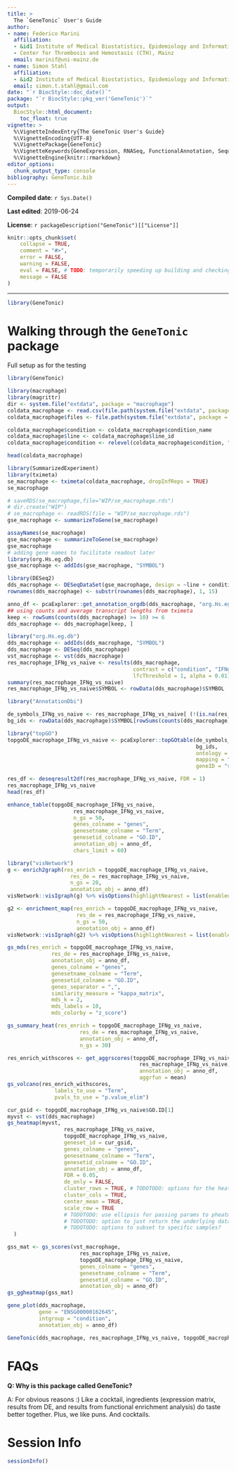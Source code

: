 ```yaml
---
title: >
  The `GeneTonic` User's Guide
author:
- name: Federico Marini
  affiliation: 
  - &id1 Institute of Medical Biostatistics, Epidemiology and Informatics (IMBEI), Mainz
  - Center for Thrombosis and Hemostasis (CTH), Mainz
  email: marinif@uni-mainz.de
- name: Simon Stahl
  affiliation: 
  - &id2 Institute of Medical Biostatistics, Epidemiology and Informatics (IMBEI), Mainz
  email: simon.t.stahl@gmail.com
date: "`r BiocStyle::doc_date()`"
package: "`r BiocStyle::pkg_ver('GeneTonic')`"
output: 
  BiocStyle::html_document:
    toc_float: true
vignette: >
  %\VignetteIndexEntry{The GeneTonic User's Guide}
  %\VignetteEncoding{UTF-8}  
  %\VignettePackage{GeneTonic}
  %\VignetteKeywords{GeneExpression, RNASeq, FunctionalAnnotation, Sequencing, Visualization, QualityControl, GUI}
  %\VignetteEngine{knitr::rmarkdown}
editor_options: 
  chunk_output_type: console
bibliography: GeneTonic.bib
---
```


**Compiled date**: `r Sys.Date()`

**Last edited**: 2019-06-24

**License**: `r packageDescription("GeneTonic")[["License"]]`

```r
knitr::opts_chunk$set(
    collapse = TRUE,
    comment = "#>",
    error = FALSE,
    warning = FALSE,
    eval = FALSE, # TODO: temporarily speeding up building and checking
    message = FALSE
)
```
  
---

```r
library(GeneTonic)
```

# Walking through the `GeneTonic` package

Full setup as for the testing

```r
library(GeneTonic)

library(macrophage)
library(magrittr)
dir <- system.file("extdata", package = "macrophage")
coldata_macrophage <- read.csv(file.path(system.file("extdata", package = "macrophage"), "coldata.csv"))
coldata_macrophage$files <- file.path(system.file("extdata", package = "macrophage"), "quants", coldata_macrophage$names, "quant.sf.gz")

coldata_macrophage$condition <- coldata_macrophage$condition_name
coldata_macrophage$line <- coldata_macrophage$line_id
coldata_macrophage$condition <- relevel(coldata_macrophage$condition, "naive")

head(coldata_macrophage)

library(SummarizedExperiment)
library(tximeta)
se_macrophage <- tximeta(coldata_macrophage, dropInfReps = TRUE)
se_macrophage

# saveRDS(se_macrophage,file="WIP/se_macrophage.rds")
# dir.create("WIP")
# se_macrophage <- readRDS(file = "WIP/se_macrophage.rds")
gse_macrophage <- summarizeToGene(se_macrophage)

assayNames(se_macrophage)
gse_macrophage <- summarizeToGene(se_macrophage)
gse_macrophage
# adding gene names to facilitate readout later
library(org.Hs.eg.db)
gse_macrophage <- addIds(gse_macrophage, "SYMBOL")

library(DESeq2)
dds_macrophage <- DESeqDataSet(gse_macrophage, design = ~line + condition)
rownames(dds_macrophage) <- substr(rownames(dds_macrophage), 1, 15)

anno_df <- pcaExplorer::get_annotation_orgdb(dds_macrophage, "org.Hs.eg.db", "ENSEMBL")
## using counts and average transcript lengths from tximeta
keep <- rowSums(counts(dds_macrophage) >= 10) >= 6
dds_macrophage <- dds_macrophage[keep, ]

library("org.Hs.eg.db")
dds_macrophage <- addIds(dds_macrophage, "SYMBOL")
dds_macrophage <- DESeq(dds_macrophage)
vst_macrophage <- vst(dds_macrophage)
res_macrophage_IFNg_vs_naive <- results(dds_macrophage,
                                        contrast = c("condition", "IFNg", "naive"),
                                        lfcThreshold = 1, alpha = 0.01)
summary(res_macrophage_IFNg_vs_naive)
res_macrophage_IFNg_vs_naive$SYMBOL <- rowData(dds_macrophage)$SYMBOL

library("AnnotationDbi")

de_symbols_IFNg_vs_naive <- res_macrophage_IFNg_vs_naive[ (!(is.na(res_macrophage_IFNg_vs_naive$padj))) & (res_macrophage_IFNg_vs_naive$padj <= 0.05), "SYMBOL"]
bg_ids <- rowData(dds_macrophage)$SYMBOL[rowSums(counts(dds_macrophage)) > 0]

library("topGO")
topgoDE_macrophage_IFNg_vs_naive <- pcaExplorer::topGOtable(de_symbols_IFNg_vs_naive,
                                                            bg_ids,
                                                            ontology = "BP",
                                                            mapping = "org.Hs.eg.db",
                                                            geneID = "symbol")

```

```r
res_df <- deseqresult2df(res_macrophage_IFNg_vs_naive, FDR = 1)
res_macrophage_IFNg_vs_naive
head(res_df)
```

```r
enhance_table(topgoDE_macrophage_IFNg_vs_naive,
                     res_macrophage_IFNg_vs_naive,
                     n_gs = 50,
                     genes_colname = "genes",
                     genesetname_colname = "Term",
                     genesetid_colname = "GO.ID",
                     annotation_obj = anno_df,
                     chars_limit = 60)
```

```r
library("visNetwork")
g <- enrich2graph(res_enrich = topgoDE_macrophage_IFNg_vs_naive,
                    res_de = res_macrophage_IFNg_vs_naive,
                    n_gs = 20,
                    annotation_obj = anno_df)
visNetwork::visIgraph(g) %>% visOptions(highlightNearest = list(enabled = TRUE, degree = 1, hover = TRUE), nodesIdSelection = TRUE)
```


```r
g2 <- enrichment_map(res_enrich = topgoDE_macrophage_IFNg_vs_naive,
                      res_de = res_macrophage_IFNg_vs_naive,
                      n_gs = 50,
                      annotation_obj = anno_df)
visNetwork::visIgraph(g2) %>% visOptions(highlightNearest = list(enabled = TRUE, degree = 1, hover = TRUE), nodesIdSelection = TRUE)
```


```r
gs_mds(res_enrich = topgoDE_macrophage_IFNg_vs_naive,
              res_de = res_macrophage_IFNg_vs_naive,
              annotation_obj = anno_df,
              genes_colname = "genes",
              genesetname_colname = "Term",
              genesetid_colname = "GO.ID",
              genes_separator = ",",
              similarity_measure = "kappa_matrix",
              mds_k = 2,
              mds_labels = 10,
              mds_colorby = "z_score")
```


```r
gs_summary_heat(res_enrich = topgoDE_macrophage_IFNg_vs_naive,
                       res_de = res_macrophage_IFNg_vs_naive,
                       annotation_obj = anno_df,
                       n_gs = 30)
```


```r
res_enrich_withscores <- get_aggrscores(topgoDE_macrophage_IFNg_vs_naive,
                                          res_macrophage_IFNg_vs_naive,
                                          annotation_obj = anno_df,
                                          aggrfun = mean)
gs_volcano(res_enrich_withscores,
               labels_to_use = "Term",
               pvals_to_use = "p.value_elim")
```

```r
cur_gsid <- topgoDE_macrophage_IFNg_vs_naive$GO.ID[1]
myvst <- vst(dds_macrophage)
gs_heatmap(myvst,
                  res_macrophage_IFNg_vs_naive,
                  topgoDE_macrophage_IFNg_vs_naive,
                  geneset_id = cur_gsid,
                  genes_colname = "genes",
                  genesetname_colname = "Term",
                  genesetid_colname = "GO.ID",
                  annotation_obj = anno_df,
                  FDR = 0.05,
                  de_only = FALSE,
                  cluster_rows = TRUE, # TODOTODO: options for the heatmap go on left side, as could be common to more!
                  cluster_cols = TRUE,
                  center_mean = TRUE,
                  scale_row = TRUE
                  # TODOTODO: use ellipsis for passing params to pheatmap?
                  # TODOTODO: option to just return the underlying data?s
                  # TODOTODO: options to subset to specific samples?
  )
```

```r
gss_mat <- gs_scores(vst_macrophage,
                       res_macrophage_IFNg_vs_naive,
                       topgoDE_macrophage_IFNg_vs_naive,
                       genes_colname = "genes",
                       genesetname_colname = "Term",
                       genesetid_colname = "GO.ID",
                       annotation_obj = anno_df)
gs_ggheatmap(gss_mat)
```


```r
gene_plot(dds_macrophage,
          gene = "ENSG00000162645",
          intgroup = "condition",
          annotation_obj = anno_df)
```

```r
GeneTonic(dds_macrophage, res_macrophage_IFNg_vs_naive, topgoDE_macrophage_IFNg_vs_naive, annotation_obj = anno_df)
```


# FAQs

**Q: Why is this package called GeneTonic?**

A: For obvious reasons :) Like a cocktail, ingredients (expression matrix, results from DE, and results from functional enrichment analysis) do taste better together.
Plus, we like puns. And cocktails.

# Session Info {-}

```r
sessionInfo()
```

